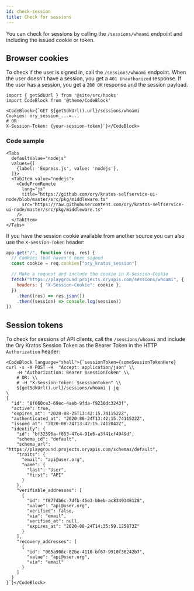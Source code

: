 ```yaml
---
id: check-session
title: Check for sessions
---
```


You can check for sessions by calling the `/sessions/whoami` endpoint and including the issued cookie or token.

## Browser cookies

To check if the user is signed in, call the `/sessions/whoami` endpoint. When the user doesn't have a session, you get a
`401 Unauthorized` response. If the user has a session, you get a `200 OK` response and the session payload.

```mdx-code-block
import { getSdkUrl } from '@site/src/hooks'
import CodeBlock from '@theme/CodeBlock'

<CodeBlock>{`GET ${getSdkUrl().url}/sessions/whoami
Cookies: ory_session_...=...
# OR
X-Session-Token: {your-session-token}`}</CodeBlock>
```

### Code sample

```mdx-code-block
<Tabs
  defaultValue="nodejs"
  values={[
    {label: 'Express.js', value: 'nodejs'},
  ]}>
  <TabItem value="nodejs">
    <CodeFromRemote
      lang="js"
      title="https://github.com/ory/kratos-selfservice-ui-node/blob/master/src/pkg/middleware.ts"
      src="https://raw.githubusercontent.com/ory/kratos-selfservice-ui-node/master/src/pkg/middleware.ts"
    />
  </TabItem>
</Tabs>
```

If you have the session cookie available from another source you can also use the `X-Session-Token` header:

```js
app.get("/", function (req, res) {
  // Cookies that haven't been signed
  const cookie = req.cookies["ory_kratos_session"]

  // Make a request and include the cookie in X-Session-Cookie
  fetch("https://playground.projects.oryapis.com/sessions/whoami", {
    headers: { "X-Session-Cookie": cookie },
  })
    .then((res) => res.json())
    .then((session) => console.log(session))
})
```

## Session tokens

To check for sessions of API clients, call the `/sessions/whoami` and include the Ory Kratos Session Token as the Bearer Token in
the HTTP `Authorization` header:

```mdx-code-block
<CodeBlock language="shell">{`sessionToken={someSessionTokenHere}
curl -s -X POST -H  "Accept: application/json" \\
    -H "Authorization: Bearer $sessionToken" \\
    # OR: \\
    # -H "X-Session-Token: $sessionToken" \\
    ${getSdkUrl().url}/sessions/whoami | jq
\
{
  "id": "8f660ce3-69ec-4aeb-9fda-f9230dc3243f",
  "active": true,
  "expires_at": "2020-08-25T13:42:15.7411522Z",
  "authenticated_at": "2020-08-24T13:42:15.7411522Z",
  "issued_at": "2020-08-24T13:42:15.7412042Z",
  "identity": {
    "id": "bf32596a-f853-47c4-91e6-a3f41cf4949d",
    "schema_id": "default",
    "schema_url": "https://playground.projects.oryapis.com/schemas/default",
    "traits": {
      "email": "api@user.org",
      "name": {
        "last": "User",
        "first": "API"
      }
    },
    "verifiable_addresses": [
      {
        "id": "f877db6c-7dfb-45e3-bbeb-ac8349348128",
        "value": "api@user.org",
        "verified": false,
        "via": "email",
        "verified_at": null,
        "expires_at": "2020-08-24T14:35:59.125873Z"
      }
    ],
    "recovery_addresses": [
      {
        "id": "065a908c-82be-4110-bf67-9910f36242b7",
        "value": "api@user.org",
        "via": "email"
      }
    ]
  }
}`}</CodeBlock>
```
